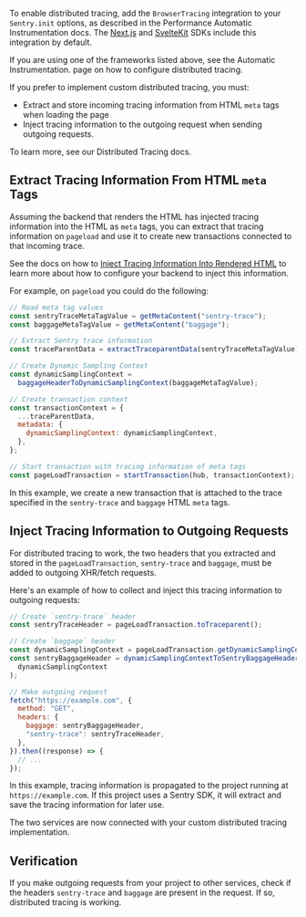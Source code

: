 <!--

NOTE

This page is not yet visible in the docs, as the apis used here are not public.
We will implement "Tracing without Performance" for Javascript Browser first,
then revisit this page and change it to match the new official apis to use.

-->

To enable distributed tracing, add the `BrowserTracing` integration to your `Sentry.init` options, as described in the Performance <PlatformLink to="/performance/instrumentation/automatic-instrumentation/"> Automatic Instrumentation</PlatformLink> docs. The [Next.js](/platforms/javascript/guides/nextjs/) and [SvelteKit](/platforms/javascript/guides/sveltekit/) SDKs include this integration by default.

If you are using one of the frameworks listed above, see the <PlatformLink to="/distributed-tracing/instrumentation/automatic-instrumentation/">Automatic Instrumentation</PlatformLink>. page on how to configure distributed tracing.

If you prefer to implement custom distributed tracing, you must:

- Extract and store incoming tracing information from HTML `meta` tags when loading the page
- Inject tracing information to the outgoing request when sending outgoing requests.

To learn more, see our <PlatformLink to="/distributed-tracing/">Distributed Tracing</PlatformLink> docs.

## Extract Tracing Information From HTML `meta` Tags

Assuming the backend that renders the HTML has injected tracing information into the HTML as `meta` tags, you can extract that tracing information on `pageload` and use it to create new transactions connected to that incoming trace.

See the docs on how to [Inject Tracing Information Into Rendered HTML](/platforms/python/distributed-tracing/instrumentation/custom-instrumentation/#inject-tracing-information-into-rendered-html) to learn more about how to configure your backend to inject this information.

For example, on `pageload` you could do the following:

```javascript
// Read meta tag values
const sentryTraceMetaTagValue = getMetaContent("sentry-trace");
const baggageMetaTagValue = getMetaContent("baggage");

// Extract Sentry trace information
const traceParentData = extractTraceparentData(sentryTraceMetaTagValue);

// Create Dynamic Sampling Context
const dynamicSamplingContext =
  baggageHeaderToDynamicSamplingContext(baggageMetaTagValue);

// Create transaction context
const transactionContext = {
  ...traceParentData,
  metadata: {
    dynamicSamplingContext: dynamicSamplingContext,
  },
};

// Start transaction with tracing information of meta tags
const pageLoadTransaction = startTransaction(hub, transactionContext);
```

In this example, we create a new transaction that is attached to the trace specified in the `sentry-trace` and `baggage` HTML `meta` tags.

## Inject Tracing Information to Outgoing Requests

For distributed tracing to work, the two headers that you extracted and stored in the `pageLoadTransaction`, `sentry-trace` and `baggage`, must be added to outgoing XHR/fetch requests.

Here's an example of how to collect and inject this tracing information to outgoing requests:

```javascript
// Create `sentry-trace` header
const sentryTraceHeader = pageLoadTransaction.toTraceparent();

// Create `baggage` header
const dynamicSamplingContext = pageLoadTransaction.getDynamicSamplingContext();
const sentryBaggageHeader = dynamicSamplingContextToSentryBaggageHeader(
  dynamicSamplingContext
);

// Make outgoing request
fetch("https://example.com", {
  method: "GET",
  headers: {
    baggage: sentryBaggageHeader,
    "sentry-trace": sentryTraceHeader,
  },
}).then((response) => {
  // ...
});
```

In this example, tracing information is propagated to the project running at `https://example.com`. If this project uses a Sentry SDK, it will extract and save the tracing information for later use.

The two services are now connected with your custom distributed tracing implementation.

## Verification

If you make outgoing requests from your project to other services, check if the headers `sentry-trace` and `baggage` are present in the request. If so, distributed tracing is working.

